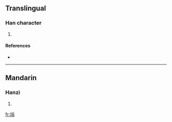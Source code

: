==Translingual==

===Han character===
{{Han char|rn=86|rad=火|as=07|sn=11|four=9886<sub>8</sub>|canj=火金人口 (FCOR)}}

# {{defn|Han|sort=火07}}

====References====
* {{Han ref|kx=0672.090|dkj=19064|hdz=32205.050|uh=7100|ud=28928|bh=D656|bd=54870}}

----

==Mandarin==

===Hanzi===
{{cmn-hanzi|pin=[[hú]] ([[hu2]])|wg=hu<sup>2</sup>}}

# {{defn|Mandarin}}

[[fr:焀]]